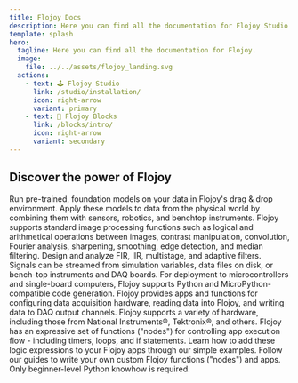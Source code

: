 ```yaml
---
title: Flojoy Docs
description: Here you can find all the documentation for Flojoy Studio and Flojoy Blocks.
template: splash
hero:
  tagline: Here you can find all the documentation for Flojoy.
  image:
    file: ../../assets/flojoy_landing.svg
  actions:
    - text: 🕹️ Flojoy Studio
      link: /studio/installation/
      icon: right-arrow
      variant: primary
    - text: 🔮 Flojoy Blocks
      link: /blocks/intro/
      icon: right-arrow
      variant: secondary
---
```



## Discover the power of Flojoy

<CardGrid stagger>
  <Card title="🤖 AI & ML">
    Run pre-trained, foundation models on your data in Flojoy's drag & drop
    environment. Apply these models to data from the physical world by combining
    them with sensors, robotics, and benchtop instruments.
  </Card>
  <Card title="🩻 Image Processing">
    Flojoy supports standard image processing functions such as logical and
    arithmetical operations between images, contrast manipulation, convolution,
    Fourier analysis, sharpening, smoothing, edge detection, and median
    filtering.
  </Card>
  <Card title="📡 Signal Processing">
    Design and analyze FIR, IIR, multistage, and adaptive filters. Signals can
    be streamed from simulation variables, data files on disk, or bench-top
    instruments and DAQ boards. For deployment to microcontrollers and
    single-board computers, Flojoy supports Python and MicroPython-compatible
    code generation.
  </Card>
  <Card title="📻 Instrument Control">
    Flojoy provides apps and functions for configuring data acquisition
    hardware, reading data into Flojoy, and writing data to DAQ output channels.
    Flojoy supports a variety of hardware, including those from National
    Instruments®, Tektronix®, and others.
  </Card>
  <Card title="⏲️ Loops & Timers">
    Flojoy has an expressive set of functions ("nodes") for controlling app
    execution flow - including timers, loops, and if statements. Learn how to
    add these logic expressions to your Flojoy apps through our simple examples.
  </Card>
  <Card title="🛠️ Build Your Own">
    Follow our guides to write your own custom Flojoy functions ("nodes") and
    apps. Only beginner-level Python knowhow is required.
  </Card>
</CardGrid>
